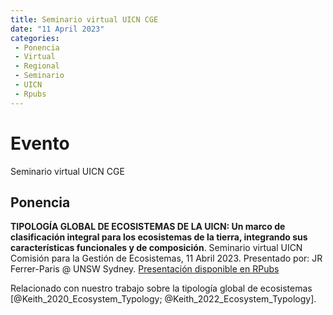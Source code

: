 ```yaml
---
title: Seminario virtual UICN CGE
date: "11 April 2023"
categories: 
 - Ponencia
 - Virtual
 - Regional
 - Seminario
 - UICN
 - Rpubs
---
```


# Evento

Seminario virtual UICN CGE

## Ponencia 

**TIPOLOGÍA GLOBAL DE ECOSISTEMAS DE LA UICN: Un marco de clasificación integral para los ecosistemas de la tierra, integrando sus características funcionales y de composición**. Seminario virtual UICN Comisión para la Gestión de Ecosistemas, 11 Abril 2023. Presentado por: JR Ferrer-Paris @ UNSW Sydney. [Presentación disponible en RPubs](https://rpubs.com/jrfep/GET-seminario-virtual)

Relacionado con nuestro trabajo sobre la tipología global de ecosistemas [@Keith_2020_Ecosystem_Typology; @Keith_2022_Ecosystem_Typology].

